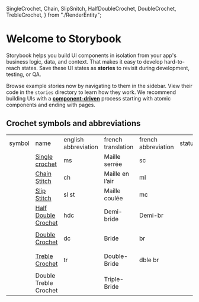   SingleCrochet,
  Chain,
  SlipSnitch,
  HalfDoubleCrochet,
  DoubleCrochet,
  TrebleCrochet,
} from "./RenderEntity";

<Meta title="Crochet/Introduction" />

<style></style>

# Welcome to Storybook

Storybook helps you build UI components in isolation from your app's business logic, data, and context.
That makes it easy to develop hard-to-reach states. Save these UI states as **stories** to revisit during development, testing, or QA.

Browse example stories now by navigating to them in the sidebar.
View their code in the `stories` directory to learn how they work.
We recommend building UIs with a [**component-driven**](https://componentdriven.org) process starting with atomic components and ending with pages.

## Crochet symbols and abbreviations

<table>
  <tr>
    <td>symbol</td>
    <td>name</td>
    <td>english abbreviation</td>
    <td>french translation</td>
    <td>french abbreviation</td>
    <td>status</td>
  </tr>
  <tr>
    <td>
      <svg width="16px" height="16px" viewBox="0 0 24 24">
        <SingleCrochet position={{ x: 8, y: 8 }} />
      </svg>
      <svg width="16px" height="16px" viewBox="0 0 24 24">
        <SingleCrochet rotation={45} position={{ x: 8, y: 8 }} />
      </svg>
    </td>
    <td>
      <a 
        style={{textDecoration: "underline"}} 
        href="./?path=/docs/crochet-renderentity-singlecrochet--docs">
        Single crochet
      </a>
    </td>
    <td>ms</td>
    <td>Maille serrée</td>
    <td>sc</td>
    <td><AiOutlineCheckSquare style={{color:"green", fontSize: "16px"}} /></td>
  </tr>
    <tr>
    <td>
      <svg width="16px" height="16px" viewBox="0 0 32 32">
        <Chain position={{ cx: 16, cy: 16 }} />
      </svg>
    </td>
    <td>
      <a 
        style={{textDecoration: "underline"}} 
        href="./?path=/docs/crochet-renderentity-chain--docs">
        Chain Stitch
      </a>
    </td>
    <td>ch</td>
    <td>Maille en l’air</td>
    <td>ml</td>
    <td><AiOutlineCheckSquare style={{color:"green", fontSize: "16px"}} /></td>
  </tr>
    <tr>
    <td>
      <svg width="16px" height="16px" viewBox="0 0 32 32">
        <SlipSnitch position={{ cx: 16, cy: 16 }} />
      </svg>
    </td>
    <td>
      <a 
          style={{textDecoration: "underline"}} 
          href="./?path=/docs/crochet-renderentity-slipsnitch--docs">
      Slip Stitch
      </a>
    </td>
    <td>sl st</td>
    <td>Maille coulée</td>
    <td>mc</td>
    <td><AiOutlineCheckSquare style={{color:"green", fontSize: "16px"}} /></td>
  </tr>
  <tr>
    <td>
    <svg width="24px" height="24px" viewBox="0 0 32 32">
        <HalfDoubleCrochet position={{ x: 16, y: 16 }} />
      </svg>
    </td>
    <td>
      <a 
      href="./?path=/docs/crochet-renderentity-halfdoublecrochet--docs"
          style={{textDecoration: "underline"}} 
          >
      Half Double Crochet
      </a>
    </td>
    <td>hdc</td>
    <td>Demi-bride</td>
    <td>Demi-br</td>
    <td><AiOutlineCheckSquare style={{color:"green", fontSize: "16px"}} /></td>
  </tr>
    <tr>
    <td>
    <svg width="24px" height="24px" viewBox="0 0 32 32">
        <DoubleCrochet position={{ x: 16, y: 16 }} />
      </svg>
      <svg width="24px" height="24px" viewBox="0 0 32 32">
        <DoubleCrochet position={{ x: 16, y: 16 }} rotation={25} />
      </svg>
      <svg width="24px" height="24px" viewBox="0 0 32 32">
        <DoubleCrochet position={{ x: 16, y: 16 }} rotation={-25} />
      </svg>
    </td>
    <td>
      <a 
      href="./?path=/docs/crochet-renderentity-doublecrochet--docs"
          style={{textDecoration: "underline"}} 
          >
      Double Crochet
      </a>
    </td>
    <td>dc</td>
    <td>Bride</td>
    <td>br</td>
    <td><AiOutlineCheckSquare style={{color:"green", fontSize: "16px"}} /></td>
  </tr>
  <tr>
    <td>
     <svg width="24px" height="24px" viewBox="0 0 32 32">
        <TrebleCrochet position={{ x: 16, y: 16 }} />
      </svg>
      <svg width="24px" height="24px" viewBox="0 0 32 32">
        <TrebleCrochet position={{ x: 16, y: 16 }} rotation={25} />
      </svg>
      <svg width="24px" height="24px" viewBox="0 0 32 32">
        <TrebleCrochet position={{ x: 16, y: 16 }} rotation={-25} />
      </svg>
    </td>
    <td>
      <a 
      href="./?path=/docs/crochet-renderentity-treblecrochet--docs"
          style={{textDecoration: "underline"}} 
          >
      Treble Crochet
      </a>
    </td>
    <td>tr</td>
    <td>Double-Bride</td>
    <td>dble br</td>
    <td><AiOutlineCheckSquare style={{color:"green", fontSize: "16px"}} /></td>
  </tr>
   <tr>
    <td>
    </td>
    <td>
      <a 
          style={{textDecoration: "underline"}} 
          >
      Double Treble Crochet
      </a>
    </td>
    <td></td>
    <td>Triple-Bride</td>
    <td></td>
    <td><GrStatusPlaceholder style={{color:"#FBE361", fontSize: "14px"}} /></td>
  </tr>

</table>
